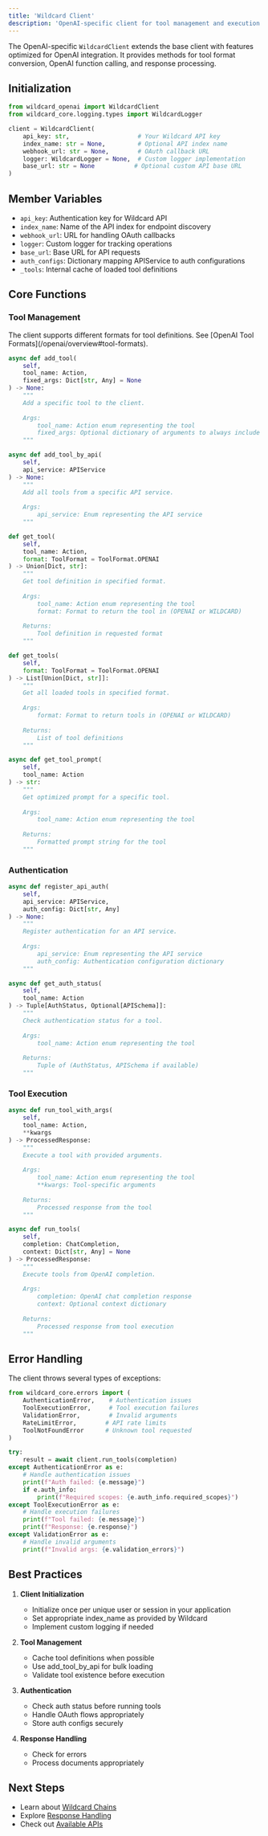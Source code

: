 ```yaml
---
title: 'Wildcard Client'
description: 'OpenAI-specific client for tool management and execution'
---
```


The OpenAI-specific `WildcardClient` extends the base client with features optimized for OpenAI integration. It provides methods for tool format conversion, OpenAI function calling, and response processing.

## Initialization

```python
from wildcard_openai import WildcardClient
from wildcard_core.logging.types import WildcardLogger

client = WildcardClient(
    api_key: str,                   # Your Wildcard API key
    index_name: str = None,         # Optional API index name
    webhook_url: str = None,        # OAuth callback URL
    logger: WildcardLogger = None,  # Custom logger implementation
    base_url: str = None           # Optional custom API base URL
)
```

## Member Variables

- `api_key`: Authentication key for Wildcard API
- `index_name`: Name of the API index for endpoint discovery
- `webhook_url`: URL for handling OAuth callbacks
- `logger`: Custom logger for tracking operations
- `base_url`: Base URL for API requests
- `auth_configs`: Dictionary mapping APIService to auth configurations
- `_tools`: Internal cache of loaded tool definitions

## Core Functions

### Tool Management

<Note>
The client supports different formats for tool definitions. See [OpenAI Tool Formats](/openai/overview#tool-formats).
</Note>

```python
async def add_tool(
    self,
    tool_name: Action,
    fixed_args: Dict[str, Any] = None
) -> None:
    """
    Add a specific tool to the client.
    
    Args:
        tool_name: Action enum representing the tool
        fixed_args: Optional dictionary of arguments to always include
    """

async def add_tool_by_api(
    self,
    api_service: APIService
) -> None:
    """
    Add all tools from a specific API service.
    
    Args:
        api_service: Enum representing the API service
    """

def get_tool(
    self,
    tool_name: Action,
    format: ToolFormat = ToolFormat.OPENAI
) -> Union[Dict, str]:
    """
    Get tool definition in specified format.
    
    Args:
        tool_name: Action enum representing the tool
        format: Format to return the tool in (OPENAI or WILDCARD)
    
    Returns:
        Tool definition in requested format
    """

def get_tools(
    self,
    format: ToolFormat = ToolFormat.OPENAI
) -> List[Union[Dict, str]]:
    """
    Get all loaded tools in specified format.
    
    Args:
        format: Format to return tools in (OPENAI or WILDCARD)
    
    Returns:
        List of tool definitions
    """

async def get_tool_prompt(
    self,
    tool_name: Action
) -> str:
    """
    Get optimized prompt for a specific tool.
    
    Args:
        tool_name: Action enum representing the tool
    
    Returns:
        Formatted prompt string for the tool
    """
```

### Authentication

```python
async def register_api_auth(
    self,
    api_service: APIService,
    auth_config: Dict[str, Any]
) -> None:
    """
    Register authentication for an API service.
    
    Args:
        api_service: Enum representing the API service
        auth_config: Authentication configuration dictionary
    """

async def get_auth_status(
    self,
    tool_name: Action
) -> Tuple[AuthStatus, Optional[APISchema]]:
    """
    Check authentication status for a tool.
    
    Args:
        tool_name: Action enum representing the tool
    
    Returns:
        Tuple of (AuthStatus, APISchema if available)
    """
```

### Tool Execution

```python
async def run_tool_with_args(
    self,
    tool_name: Action,
    **kwargs
) -> ProcessedResponse:
    """
    Execute a tool with provided arguments.
    
    Args:
        tool_name: Action enum representing the tool
        **kwargs: Tool-specific arguments
    
    Returns:
        Processed response from the tool
    """

async def run_tools(
    self,
    completion: ChatCompletion,
    context: Dict[str, Any] = None
) -> ProcessedResponse:
    """
    Execute tools from OpenAI completion.
    
    Args:
        completion: OpenAI chat completion response
        context: Optional context dictionary
    
    Returns:
        Processed response from tool execution
    """
```

## Error Handling

The client throws several types of exceptions:

```python
from wildcard_core.errors import (
    AuthenticationError,    # Authentication issues
    ToolExecutionError,     # Tool execution failures
    ValidationError,        # Invalid arguments
    RateLimitError,        # API rate limits
    ToolNotFoundError      # Unknown tool requested
)

try:
    result = await client.run_tools(completion)
except AuthenticationError as e:
    # Handle authentication issues
    print(f"Auth failed: {e.message}")
    if e.auth_info:
        print(f"Required scopes: {e.auth_info.required_scopes}")
except ToolExecutionError as e:
    # Handle execution failures
    print(f"Tool failed: {e.message}")
    print(f"Response: {e.response}")
except ValidationError as e:
    # Handle invalid arguments
    print(f"Invalid args: {e.validation_errors}")
```

## Best Practices

1. **Client Initialization**
   - Initialize once per unique user or session in your application
   - Set appropriate index_name as provided by Wildcard
   - Implement custom logging if needed

2. **Tool Management**
   - Cache tool definitions when possible
   - Use add_tool_by_api for bulk loading
   - Validate tool existence before execution

3. **Authentication**
   - Check auth status before running tools
   - Handle OAuth flows appropriately
   - Store auth configs securely

4. **Response Handling**
   - Check for errors
   - Process documents appropriately

## Next Steps

- Learn about [Wildcard Chains](/chains/overview)
- Explore [Response Handling](/core/processed-response)
- Check out [Available APIs](/tools/overview) 